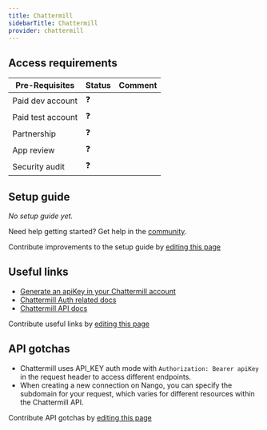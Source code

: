 ```yaml
---
title: Chattermill
sidebarTitle: Chattermill
provider: chattermill
---
```



<Overview />
<PreBuiltTooling />
<PreBuiltUseCases />

## Access requirements
| Pre-Requisites | Status | Comment|
| - | - | - |
| Paid dev account | ❓ |  |
| Paid test account | ❓ |  |
| Partnership | ❓ | |
| App review | ❓ |  |
| Security audit | ❓ | |


## Setup guide

_No setup guide yet._

<Tip>Need help getting started? Get help in the [community](https://nango.dev/slack).</Tip>

<Note>Contribute improvements to the setup guide by [editing this page](https://github.com/nangohq/nango/tree/master/docs-v2/integrations/all/chattermill.mdx)</Note>


## Useful links

-   [Generate an apiKey in your Chattermill account](https://app.chattermill.com/settings/api)
-   [Chattermill Auth related docs](https://apidocs.chattermill.com/#authentication)
-   [Chattermill API docs](https://apidocs.chattermill.com/#resources)

<Note>Contribute useful links by [editing this page](https://github.com/nangohq/nango/tree/master/docs-v2/integrations/all/chattermill.mdx)</Note>

## API gotchas

- Chattermill uses API_KEY auth mode with `Authorization: Bearer apiKey` in the request header to access different endpoints.
- When creating a new connection on Nango, you can specify the subdomain for your request, which varies for different resources within the Chattermill API.

<Note>Contribute API gotchas by [editing this page](https://github.com/nangohq/nango/tree/master/docs-v2/integrations/all/chattermill.mdx)</Note>